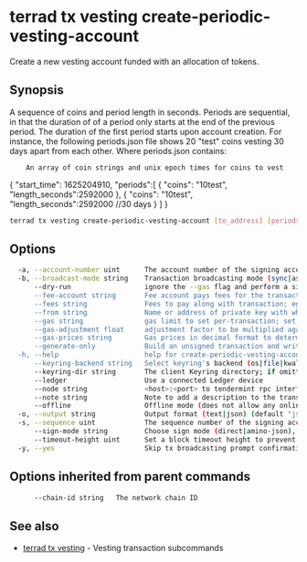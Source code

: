 # terrad tx vesting create-periodic-vesting-account

Create a new vesting account funded with an allocation of tokens.

## Synopsis

A sequence of coins and period length in seconds. Periods are sequential, in that the duration of of a period only starts at the end of the previous period. The duration of the first period starts upon account creation. For instance, the following periods.json file shows 20 "test" coins vesting 30 days apart from each other.
		Where periods.json contains:

		An array of coin strings and unix epoch times for coins to vest
{ 
	"start_time": 1625204910,
	"periods":[
		{
			"coins": "10test",
			"length_seconds":2592000
		},
		{
			"coins": "10test",
			"length_seconds":2592000 //30 days
		}
	]
}


```sh Terrad
terrad tx vesting create-periodic-vesting-account [to_address] [periods_json_file] [flags]
```

## Options

```sh Terrad
  -a, --account-number uint      The account number of the signing account (offline mode only)
  -b, --broadcast-mode string    Transaction broadcasting mode (sync|async|block) (default "sync")
      --dry-run                  ignore the --gas flag and perform a simulation of a transaction, but don't broadcast it (when enabled, the local Keybase is not accessible)
      --fee-account string       Fee account pays fees for the transaction instead of deducting from the signer
      --fees string              Fees to pay along with transaction; eg: 10uatom
      --from string              Name or address of private key with which to sign
      --gas string               gas limit to set per-transaction; set to "auto" to calculate sufficient gas automatically (default 200000)
      --gas-adjustment float     adjustment factor to be multiplied against the estimate returned by the tx simulation; if the gas limit is set manually this flag is ignored  (default 1)
      --gas-prices string        Gas prices in decimal format to determine the transaction fee (e.g. 0.1uatom)
      --generate-only            Build an unsigned transaction and write it to STDOUT (when enabled, the local Keybase is not accessible)
  -h, --help                     help for create-periodic-vesting-account
      --keyring-backend string   Select keyring's backend (os|file|kwallet|pass|test|memory) (default "os")
      --keyring-dir string       The client Keyring directory; if omitted, the default 'home' directory will be used
      --ledger                   Use a connected Ledger device
      --node string              <host>:<port> to tendermint rpc interface for this chain (default "tcp://localhost:26657")
      --note string              Note to add a description to the transaction (previously --memo)
      --offline                  Offline mode (does not allow any online functionality
  -o, --output string            Output format (text|json) (default "json")
  -s, --sequence uint            The sequence number of the signing account (offline mode only)
      --sign-mode string         Choose sign mode (direct|amino-json), this is an advanced feature
      --timeout-height uint      Set a block timeout height to prevent the tx from being committed past a certain height
  -y, --yes                      Skip tx broadcasting prompt confirmation
```

## Options inherited from parent commands

```sh Terrad
      --chain-id string   The network chain ID
```

## See also

* [terrad tx vesting](terrad_tx_vesting.mdx)	 - Vesting transaction subcommands


